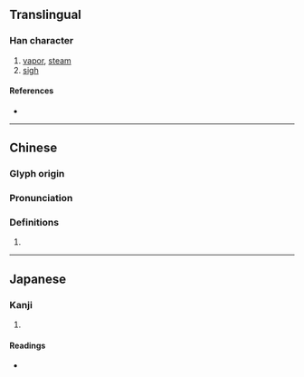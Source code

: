 {{character info/new}}
==Translingual==

===Han character===
{{Han char|rn=76|rad=欠|as=10|sn=14|four=07282|canj=YBNO|ids=⿰高欠}}

# [[vapor]], [[steam]]
# [[sigh]]

====References====
* {{Han ref|kx=0571.010|dkj=16161|dj=0958.320|hdz=32148.090|uh=6B4A|ud=27466|bh=E263|bd=57955}}

----

==Chinese==
{{zh-forms}}

===Glyph origin===
{{Han etym}}

===Pronunciation===
{{zh-pron
|m=xiāo
|c=hiu1
|mc=y
|oc=y
|ma=
|cat=n
}}

===Definitions===
{{zh-hanzi}}

# {{rfdef|zh}}

----

==Japanese==

===Kanji===
{{ja-kanji|grade=|rs=欠10}}

# {{rfdef|ja|sort=欠10}}

====Readings====
* {{ja-readings|on=[[きょう]] (kyō), [[こく]] (koku), [[かく]] (kaku)|kun=[[のぼる]] (noboru)}}